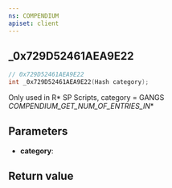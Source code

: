 ```yaml
---
ns: COMPENDIUM
apiset: client
---
```

## _0x729D52461AEA9E22

```c
// 0x729D52461AEA9E22
int _0x729D52461AEA9E22(Hash category);
```

Only used in R* SP Scripts, category = GANGS
_COMPENDIUM_GET_NUM_OF_ENTRIES_IN_*

## Parameters
* **category**:

## Return value